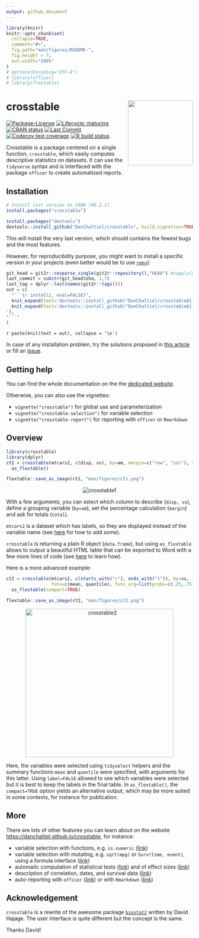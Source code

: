 ```yaml
---
output: github_document
---
```


<!-- README.md is generated from README.Rmd. Please edit that file -->

```r
library(knitr)
knitr::opts_chunk$set(
  collapse=TRUE,
  comment="#>",
  fig.path="man/figures/README-",
  fig.height = 7,
  out.width="100%"
)
# options(Encoding="UTF-8")
# library(officer)
# library(flextable)
```


# crosstable <a href='https://DanChaltiel.github.io/crosstable/'><img src='docs/hex_sticker_v2.png' align="right" height="175" /></a>

<!-- badges: start -->
[![Package-License](http://img.shields.io/badge/license-GPL--3-brightgreen.svg?style=flat)](http://www.gnu.org/licenses/gpl-3.0.html) 
[![Lifecycle: maturing](https://img.shields.io/badge/lifecycle-maturing-blue.svg)](https://lifecycle.r-lib.org/articles/stages.html)
[![CRAN status](https://www.r-pkg.org/badges/version/crosstable)](https://CRAN.R-project.org/package=crosstable)
<!-- [![Downloads](http://cranlogs.r-pkg.org/badges/crosstable?color=brightgreen)](http://www.r-pkg.org/pkg/crosstable) -->
[![Last Commit](https://img.shields.io/github/last-commit/DanChaltiel/crosstable)](https://github.com/DanChaltiel/crosstable)
<!-- [![Build Status](https://travis-ci.org/DanChaltiel/crosstable.svg?branch=master)](https://travis-ci.org/DanChaltiel/crosstable) -->
[![Codecov test coverage](https://codecov.io/gh/DanChaltiel/crosstable/branch/master/graph/badge.svg)](https://codecov.io/gh/DanChaltiel/crosstable?branch=master)
<!-- [![Dependencies](https://tinyverse.netlify.com/badge/crosstable)](https://cran.r-project.org/package=crosstable)  -->
[![R build status](https://github.com/DanChaltiel/crosstable/workflows/R-CMD-check/badge.svg)](https://github.com/DanChaltiel/crosstable/actions)
<!-- badges: end -->


Crosstable is a package centered on a single function, `crosstable`, which easily computes descriptive statistics on datasets. It can use the `tidyverse` syntax and is interfaced with the package `officer` to create automatized reports.

## Installation

```r
# Install last version on CRAN (#0.2.1)
install.packages("crosstable")

install.packages("devtools")
devtools::install_github("DanChaltiel/crosstable", build_vignettes=TRUE)
```

This will install the very last version, which should contains the fewest bugs and the most features. 

However, for reproducibility purpose, you might want to install a specific version in your projects (even better would be to use [`renv`](https://rstudio.github.io/renv/articles/renv.html)):

```r
git_head = git2r::revparse_single(git2r::repository(),"HEAD") #sapply(git_head, print)
last_commit = substr(git_head$sha, 1,7)
last_tag = dplyr::last(names(git2r::tags()))
out = c(
  "```{r install2, eval=FALSE}",
  knit_expand(text='devtools::install_github("DanChaltiel/crosstable@{{last_tag}}", build_vignettes=TRUE) #last version'),
  knit_expand(text='devtools::install_github("DanChaltiel/crosstable@{{last_commit}}", build_vignettes=TRUE) #last commit
'),
"```"
)
```

`r paste(knit(text = out), collapse = '\n')`


In case of any installation problem, try the solutions proposed in [this article](https://danchaltiel.github.io/crosstable/articles/crosstable-install.html) or fill an [Issue](https://github.com/DanChaltiel/crosstable/issues).

## Getting help

You can find the whole documentation on the the [dedicated website](https://danchaltiel.github.io/crosstable).

Otherwise, you can also use the vignettes: 

+ `vignette("crosstable")` for global use and parameterization 
+ `vignette("crosstable-selection")` for variable selection 
+ `vignette("crosstable-report")` for reporting with `officer` or `Rmarkdown`

## Overview


```r
library(crosstable)
library(dplyr)
ct1 = crosstable(mtcars2, c(disp, vs), by=am, margin=c("row", "col"), total="both") %>%
  as_flextable()
```

```r
flextable::save_as_image(ct1, "man/figures/ct1.png")
```

<p align="center">
  <img src="man/figures/ct1.png" alt="crosstable1">
</p>

With a few arguments, you can select which column to describe (`disp, vs`), define a grouping variable (`by=am`), set the percentage calculation (`margin`) and ask for totals (`total`). 

`mtcars2` is a dataset which has labels, so they are displayed instead of the variable name (see [here](https://danchaltiel.github.io/crosstable/articles/crosstable.html#dataset-modified-mtcars) for how to add some). 

`crosstable` is returning a plain R object (`data.frame`), but using `as_flextable` allows to output a beautiful HTML table that can be exported to Word with a few more lines of code (see [here](https://danchaltiel.github.io/crosstable/articles/crosstable-report.html) to learn how).

Here is a more advanced example:

```r
ct2 = crosstable(mtcars2, c(starts_with("c"), ends_with("t")), by=vs, label=FALSE,
                 funs=c(mean, quantile), funs_arg=list(probs=c(.25,.75), digits=3)) %>% 
  as_flextable(compact=TRUE)
```

```r
flextable::save_as_image(ct2, "man/figures/ct2.png")
```

<p align="center">
<img src="man/figures/ct2.png" alt="crosstable2" height="400">
</p>


Here, the variables were selected using `tidyselect` helpers and the summary functions `mean` and `quantile` were specified, with arguments for this latter. Using `label=FALSE` allowed to see which variables were selected but it is best to keep the labels in the final table. In `as_flextable()`, the `compact=TRUE` option yields an alternative output, which may be more suited in some contexts, for instance for publication.

## More

There are lots of other features you can learn about on the website [https://danchaltiel.github.io/crosstable](https://danchaltiel.github.io/crosstable), for instance:

- variable selection with functions, e.g. `is.numeric` ([link](https://danchaltiel.github.io/crosstable/articles/crosstable-selection.html#select-with-predicate-functions))
- variable selection with mutating, e.g. `sqrt(mpg)` or `Surv(time, event)`, using a formula interface ([link](https://danchaltiel.github.io/crosstable/articles/crosstable-selection.html#select-with-a-formula))
- automatic computation of statistical tests ([link](https://danchaltiel.github.io/crosstable/articles/crosstable.html#tests)) and of effect sizes ([link](https://danchaltiel.github.io/crosstable/articles/crosstable.html#effects))
- description of correlation, dates, and survival data ([link](https://danchaltiel.github.io/crosstable/articles/crosstable.html#miscellaneous-1))
- auto-reporting with `officer` ([link](https://danchaltiel.github.io/crosstable/articles/crosstable-report.html#create-reports-with-officer)) or with `Rmarkdown` ([link](https://danchaltiel.github.io/crosstable/articles/crosstable-report.html#create-reports-with-rmarkdown))



## Acknowledgement

`crosstable` is a rewrite of the awesome package [`biostat2`](https://github.com/eusebe/biostat2) written by David Hajage. The user interface is quite different but the concept is the same.

Thanks David!
